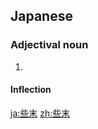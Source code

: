 ==Japanese==
{{ja-kanjitab|さ|まつ|yomi=on}}

===Adjectival noun===
{{ja-adj|infl=na|さまつ}}

# {{alternative form of|瑣末|lang=ja}}

====Inflection====
{{ja-na|さまつ}}

[[ja:些末]]
[[zh:些末]]